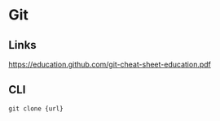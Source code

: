 # Git 

## Links
https://education.github.com/git-cheat-sheet-education.pdf

## CLI

```js copy
git clone {url}
```
